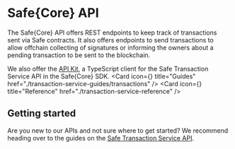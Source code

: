 
# Safe\{Core\} API

The Safe\{Core\} API offers REST endpoints to keep track of transactions sent via Safe contracts. It also offers endpoints to send transactions to allow offchain collecting of signatures or informing the owners about a pending transaction to be sent to the blockchain.

We also offer the [API Kit](../sdk/api-kit), a TypeScript client for the Safe Transaction Service API in the Safe\{Core\} SDK.
<Cards>
  <Card icon={<Guides />} title="Guides" href="./transaction-service-guides/transactions" />
  <Card icon={<Reference />} title="Reference" href="./transaction-service-reference" />
</Cards>

## Getting started

Are you new to our APIs and not sure where to get started? We recommend heading over to the guides on the [Safe Transaction Service API](./transaction-service-guides/transactions).
